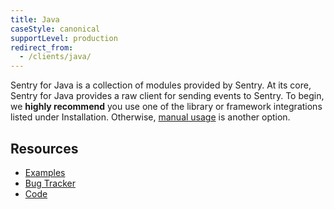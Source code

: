 ```yaml
---
title: Java
caseStyle: canonical
supportLevel: production
redirect_from:
  - /clients/java/
---
```


Sentry for Java is a collection of modules provided by Sentry. At its core, Sentry for Java provides a raw client for sending events to Sentry. To begin, we **highly recommend** you use one of the library or framework integrations listed under Installation. Otherwise, [manual usage](/platforms/java/usage/) is another option.

<GuideGrid platform="java" />

## Resources

- [Examples](https://github.com/getsentry/examples)
- [Bug Tracker](http://github.com/getsentry/sentry-java/issues)
- [Code](http://github.com/getsentry/sentry-java)
